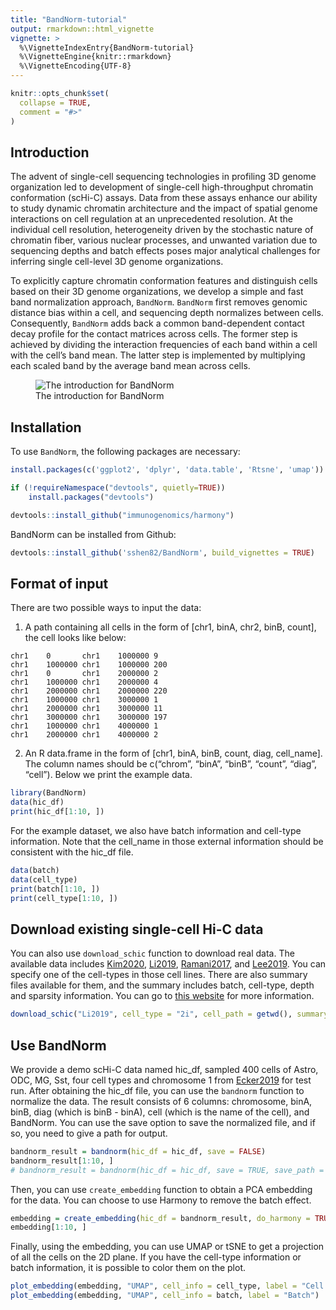 ---
title: "BandNorm-tutorial"
output: rmarkdown::html_vignette
vignette: >
  %\VignetteIndexEntry{BandNorm-tutorial}
  %\VignetteEngine{knitr::rmarkdown}
  %\VignetteEncoding{UTF-8}
---

```{r, include = FALSE}
knitr::opts_chunk$set(
  collapse = TRUE,
  comment = "#>"
)
```

## Introduction

The advent of single-cell sequencing technologies in profiling 3D genome organization led to development of single-cell high-throughput chromatin conformation (scHi-C) assays. Data from these assays enhance our ability to study dynamic chromatin architecture and the impact of spatial genome interactions on cell regulation at an unprecedented resolution. At the individual cell resolution, heterogeneity driven by the stochastic nature of chromatin fiber, various nuclear processes, and unwanted variation due to sequencing depths and batch effects poses major analytical challenges for inferring single cell-level 3D genome organizations.

To explicitly capture chromatin conformation features and distinguish cells based on their 3D genome organizations, we develop a simple and fast band normalization approach, `BandNorm`. `BandNorm` first removes genomic distance bias within a cell, and sequencing depth normalizes between cells. Consequently, `BandNorm` adds back a common band-dependent contact decay profile for the contact matrices across cells. The former step is achieved by dividing the interaction frequencies of each band within a cell with the cell’s band mean. The latter step is implemented by multiplying each scaled band by the average band mean across cells.

![The introduction for BandNorm](../figures/bandnorm_intro.png)

## Installation

To use `BandNorm`, the following packages are necessary:

```{r setup, eval = FALSE}
install.packages(c('ggplot2', 'dplyr', 'data.table', 'Rtsne', 'umap'))

if (!requireNamespace("devtools", quietly=TRUE))
    install.packages("devtools")

devtools::install_github("immunogenomics/harmony")
```

BandNorm can be installed from Github:

```{r install-BandNorm, eval = FALSE}
devtools::install_github('sshen82/BandNorm', build_vignettes = TRUE)
```

## Format of input

There are two possible ways to input the data:

1. A path containing all cells in the form of [chr1, binA, chr2, binB, count], the cell looks like below:

```
chr1    0       chr1    1000000 9
chr1    1000000 chr1    1000000 200
chr1    0       chr1    2000000 2
chr1    1000000 chr1    2000000 4
chr1    2000000 chr1    2000000 220
chr1    1000000 chr1    3000000 1
chr1    2000000 chr1    3000000 11
chr1    3000000 chr1    3000000 197
chr1    1000000 chr1    4000000 1
chr1    2000000 chr1    4000000 2
```

2. An R data.frame in the form of [chr1, binA, binB, count, diag, cell_name]. The column names should be c("chrom", "binA", "binB", "count", "diag", "cell"). Below we print the example data.

```{r load_packages}
library(BandNorm)
data(hic_df)
print(hic_df[1:10, ])
```

For the example dataset, we also have batch information and cell-type information. Note that the cell_name in those external information should be consistent with the hic_df file.

```{r load_external_info}
data(batch)
data(cell_type)
print(batch[1:10, ])
print(cell_type[1:10, ])
```

## Download existing single-cell Hi-C data

You can also use `download_schic` function to download real data. The available data includes [Kim2020](https://journals.plos.org/ploscompbiol/article?id=10.1371/journal.pcbi.1008173), [Li2019](https://www.nature.com/articles/s41592-019-0502-z), [Ramani2017](https://www.ncbi.nlm.nih.gov/pmc/articles/PMC5330809/), and [Lee2019](https://www.nature.com/articles/s41592-019-0547-z). You can specify one of the cell-types in those cell lines. There are also summary files available for them, and the summary includes batch, cell-type, depth and sparsity information. You can go to [this website](http://pages.stat.wisc.edu/~sshen82/bandnorm/) for more information.

```{r download_data, eval = FALSE}
download_schic("Li2019", cell_type = "2i", cell_path = getwd(), summary_path = getwd())
```

## Use BandNorm

We provide a demo scHi-C data named hic_df, sampled 400 cells of Astro, ODC, MG, Sst, four cell types and chromosome 1 from [Ecker2019](https://www.nature.com/articles/s41592-019-0547-z) for test run. After obtaining the hic_df file, you can use the `bandnorm` function to normalize the data. The result consists of 6 columns: chromosome, binA, binB, diag (which is binB - binA), cell (which is the name of the cell), and BandNorm. You can use the save option to save the normalized file, and if so, you need to give a path for output.

```{r BandNorm}
bandnorm_result = bandnorm(hic_df = hic_df, save = FALSE)
bandnorm_result[1:10, ]
# bandnorm_result = bandnorm(hic_df = hic_df, save = TRUE, save_path = getwd())
```

Then, you can use `create_embedding` function to obtain a PCA embedding for the data. You can choose to use Harmony to remove the batch effect.

```{r embedding}
embedding = create_embedding(hic_df = bandnorm_result, do_harmony = TRUE, batch = batch)
embedding[1:10, ]
```

Finally, using the embedding, you can use UMAP or tSNE to get a projection of all the cells on the 2D plane. If you have the cell-type information or batch information, it is possible to color them on the plot.

```{r plot_embedding}
plot_embedding(embedding, "UMAP", cell_info = cell_type, label = "Cell Type")
plot_embedding(embedding, "UMAP", cell_info = batch, label = "Batch")
```

